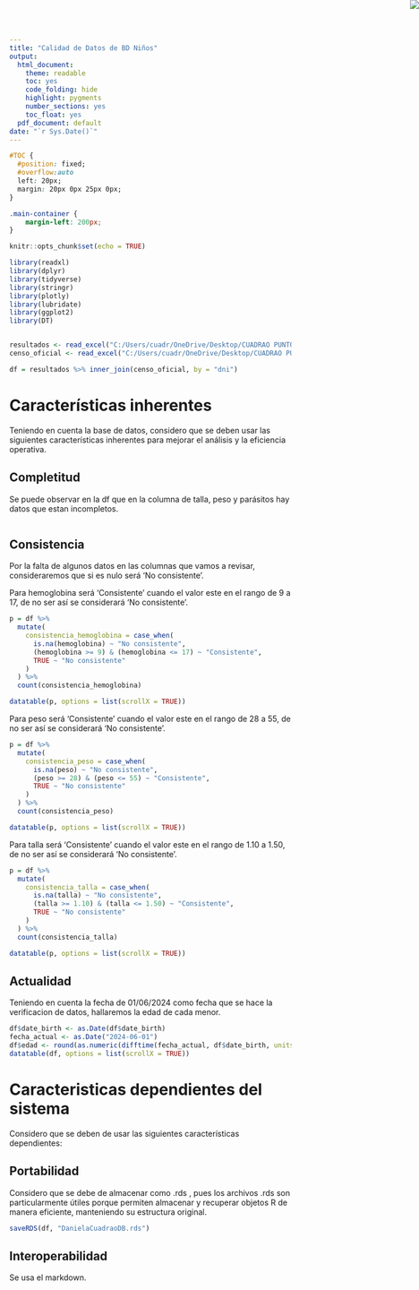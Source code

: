 ```yaml
---
title: "Calidad de Datos de BD Niños"
output:
  html_document:
    theme: readable
    toc: yes
    code_folding: hide
    highlight: pygments
    number_sections: yes
    toc_float: yes
  pdf_document: default  
date: "`r Sys.Date()`"
---
```


```css
#TOC {
  #position: fixed;
  #overflow:auto
  left: 20px;
  margin: 20px 0px 25px 0px;
}

.main-container {
    margin-left: 200px;
}
```

```r
knitr::opts_chunk$set(echo = TRUE)
```

<img src="R.png" style="position:absolute;top:0px;right:0px;" />

```r
library(readxl)
library(dplyr)
library(tidyverse)
library(stringr)
library(plotly)
library(lubridate)
library(ggplot2)
library(DT)
```

```r



```

```r

resultados <- read_excel("C:/Users/cuadr/OneDrive/Desktop/CUADRAO PUNTOS/datos_ninos.xlsx", sheet = "resultados")
censo_oficial <- read_excel("C:/Users/cuadr/OneDrive/Desktop/CUADRAO PUNTOS/datos_ninos.xlsx", sheet = "censo-oficial")

df = resultados %>% inner_join(censo_oficial, by = "dni")

```

# Características inherentes

Teniendo en cuenta la base de datos, considero que se deben usar las siguientes características inherentes para mejorar el análisis y la eficiencia operativa.



## Completitud
Se puede observar en la df que en la columna de talla, peso y parásitos hay datos que estan incompletos.

```r

```

## Consistencia
Por la falta de algunos datos en las columnas que vamos a revisar, consideraremos que si es nulo será 'No consistente'. 


Para hemoglobina será 'Consistente' cuando el valor este en el rango de 9 a 17, de no ser así se considerará 'No consistente'.

```r
p = df %>% 
  mutate(
    consistencia_hemoglobina = case_when(
      is.na(hemoglobina) ~ "No consistente", 
      (hemoglobina >= 9) & (hemoglobina <= 17) ~ "Consistente",
      TRUE ~ "No consistente"
    )
  ) %>%
  count(consistencia_hemoglobina)

datatable(p, options = list(scrollX = TRUE)) 
```


Para peso será 'Consistente' cuando el valor este en el rango de 28 a 55, de no ser así se considerará 'No consistente'.
```r
p = df %>% 
  mutate(
    consistencia_peso = case_when(
      is.na(peso) ~ "No consistente", 
      (peso >= 28) & (peso <= 55) ~ "Consistente",
      TRUE ~ "No consistente"
    )
  ) %>%
  count(consistencia_peso)

datatable(p, options = list(scrollX = TRUE))
```


Para talla será 'Consistente' cuando el valor este en el rango de 1.10 a 1.50, de no ser así se considerará 'No consistente'.
```r
p = df %>% 
  mutate(
    consistencia_talla = case_when(
      is.na(talla) ~ "No consistente", 
      (talla >= 1.10) & (talla <= 1.50) ~ "Consistente",
      TRUE ~ "No consistente"
    )
  ) %>%
  count(consistencia_talla)

datatable(p, options = list(scrollX = TRUE))
```


## Actualidad
Teniendo en cuenta la fecha de 01/06/2024 como fecha que se hace la verificacion de datos, hallaremos la edad de cada menor. 
```r
df$date_birth <- as.Date(df$date_birth)
fecha_actual <- as.Date("2024-06-01")
df$edad <- round(as.numeric(difftime(fecha_actual, df$date_birth, units = "weeks")) / 52.25)
datatable(df, options = list(scrollX = TRUE))
```

# Caracteristicas dependientes del sistema
Considero que se deben de usar las siguientes características dependientes:

## Portabilidad
Considero que se debe de almacenar como .rds , pues los archivos .rds son particularmente útiles porque permiten almacenar y recuperar objetos R de manera eficiente, manteniendo su estructura original.
```r
saveRDS(df, "DanielaCuadraoDB.rds")
```


## Interoperabilidad
Se usa el markdown.
```r
```